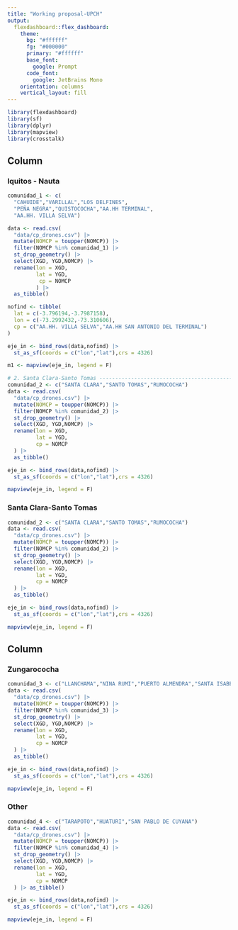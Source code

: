 ```yaml
---
title: "Working proposal-UPCH"
output: 
  flexdashboard::flex_dashboard:
    theme:
      bg: "#ffffff"
      fg: "#000000" 
      primary: "#ffffff"
      base_font:
        google: Prompt
      code_font:
        google: JetBrains Mono
    orientation: columns
    vertical_layout: fill
---
```


```r
library(flexdashboard)
library(sf)
library(dplyr)
library(mapview)
library(crosstalk)
```

Column {data-width=500}
-----------------------------------------------------------------------

### Iquitos - Nauta

```r
comunidad_1 <- c(
  "CAHUIDE","VARILLAL","LOS DELFINES",
  "PEÑA NEGRA","QUISTOCOCHA","AA.HH TERMINAL",
  "AA.HH. VILLA SELVA")

data <- read.csv(
  "data/cp_drones.csv") |>
  mutate(NOMCP = toupper(NOMCP)) |> 
  filter(NOMCP %in% comunidad_1) |> 
  st_drop_geometry() |> 
  select(XGD, YGD,NOMCP) |> 
  rename(lon = XGD,
         lat = YGD,
          cp = NOMCP
         ) |> 
  as_tibble()

nofind <- tibble(
  lat = c(-3.796194,-3.7987158),
  lon = c(-73.2992432,-73.310606),
  cp = c("AA.HH. VILLA SELVA","AA.HH SAN ANTONIO DEL TERMINAL")
)

eje_in <- bind_rows(data,nofind) |> 
  st_as_sf(coords = c("lon","lat"),crs = 4326)

m1 <- mapview(eje_in, legend = F)

# 2. Santa Clara-Santo Tomas ---------------------------------------------
comunidad_2 <- c("SANTA CLARA","SANTO TOMAS","RUMOCOCHA") 
data <- read.csv(
  "data/cp_drones.csv") |>
  mutate(NOMCP = toupper(NOMCP)) |> 
  filter(NOMCP %in% comunidad_2) |> 
  st_drop_geometry() |> 
  select(XGD, YGD,NOMCP) |> 
  rename(lon = XGD,
         lat = YGD,
         cp = NOMCP
  ) |> 
  as_tibble()

eje_in <- bind_rows(data,nofind) |> 
  st_as_sf(coords = c("lon","lat"),crs = 4326)

mapview(eje_in, legend = F)
```

### Santa Clara-Santo Tomas

```r
comunidad_2 <- c("SANTA CLARA","SANTO TOMAS","RUMOCOCHA") 
data <- read.csv(
  "data/cp_drones.csv") |>
  mutate(NOMCP = toupper(NOMCP)) |> 
  filter(NOMCP %in% comunidad_2) |> 
  st_drop_geometry() |> 
  select(XGD, YGD,NOMCP) |> 
  rename(lon = XGD,
         lat = YGD,
         cp = NOMCP
  ) |> 
  as_tibble()

eje_in <- bind_rows(data,nofind) |> 
  st_as_sf(coords = c("lon","lat"),crs = 4326)

mapview(eje_in, legend = F)
```

Column {data-width=500}
-----------------------------------------------------------------------

### Zungarococha

```r
comunidad_3 <- c("LLANCHAMA","NINA RUMI","PUERTO ALMENDRA","SANTA ISABEL DE ZUNGARO COCHA")
data <- read.csv(
  "data/cp_drones.csv") |>
  mutate(NOMCP = toupper(NOMCP)) |> 
  filter(NOMCP %in% comunidad_3) |> 
  st_drop_geometry() |> 
  select(XGD, YGD,NOMCP) |> 
  rename(lon = XGD,
         lat = YGD,
         cp = NOMCP
  ) |> 
  as_tibble()

eje_in <- bind_rows(data,nofind) |> 
  st_as_sf(coords = c("lon","lat"),crs = 4326)

mapview(eje_in, legend = F)
```

### Other

```r
comunidad_4 <- c("TARAPOTO","HUATURI","SAN PABLO DE CUYANA")
data <- read.csv(
  "data/cp_drones.csv") |>
  mutate(NOMCP = toupper(NOMCP)) |> 
  filter(NOMCP %in% comunidad_4) |> 
  st_drop_geometry() |> 
  select(XGD, YGD,NOMCP) |> 
  rename(lon = XGD,
         lat = YGD,
         cp = NOMCP
  ) |> as_tibble()

eje_in <- bind_rows(data,nofind) |> 
  st_as_sf(coords = c("lon","lat"),crs = 4326)

mapview(eje_in, legend = F)
```

